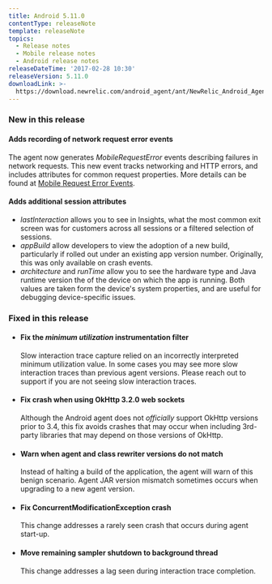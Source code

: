 ```yaml
---
title: Android 5.11.0
contentType: releaseNote
template: releaseNote
topics:
  - Release notes
  - Mobile release notes
  - Android release notes
releaseDateTime: '2017-02-28 10:30'
releaseVersion: 5.11.0
downloadLink: >-
  https://download.newrelic.com/android_agent/ant/NewRelic_Android_Agent_5.11.0.zip
---
```


### New in this release

#### Adds recording of network request error events

The agent now generates _MobileRequestError_ events describing failures in network requests. This new event tracks networking and HTTP errors, and includes attributes for common request properties. More details can be found at [Mobile Request Error Events](https://docs.newrelic.com/docs/mobilerequesterror-events-insights).

#### Adds additional session attributes

* _lastInteraction_ allows you to see in Insights, what the most common exit screen was for customers across all sessions or a filtered selection of sessions.
* _appBuild_ allow developers to view the adoption of a new build, particularly if rolled out under an existing app version number. Originally, this was only available on crash events.
* _architecture_ and _runTime_ allow you to see the hardware type and Java runtime version the of the device on which the app is running. Both values are taken form the device's system properties, and are useful for debugging device-specific issues.

### Fixed in this release

* #### Fix the _minimum utilization_ instrumentation filter

  Slow interaction trace capture relied on an incorrectly interpreted minimum utilization value. In some cases you may see more slow interaction traces than previous agent versions. Please reach out to support if you are not seeing slow interaction traces.
* #### Fix crash when using OkHttp 3.2.0 web sockets

  Although the Android agent does not _officially_ support OkHttp versions prior to 3.4, this fix avoids crashes that may occur when including 3rd-party libraries that may depend on those versions of OkHttp.
* #### Warn when agent and class rewriter versions do not match

  Instead of halting a build of the application, the agent will warn of this benign scenario. Agent JAR version mismatch sometimes occurs when upgrading to a new agent version.
* #### Fix ConcurrentModificationException crash

  This change addresses a rarely seen crash that occurs during agent start-up.
* #### Move remaining sampler shutdown to background thread

  This change addresses a lag seen during interaction trace completion.
